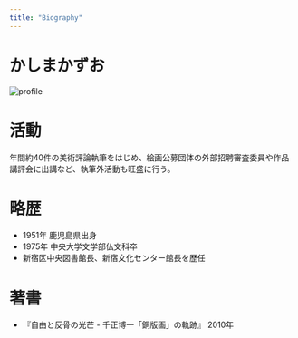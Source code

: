 ```yaml
---
title: "Biography"
---
```


# かしまかずお

![profile](/assets/blog/profile/icon.jpg)

# 活動

年間約40件の美術評論執筆をはじめ、絵画公募団体の外部招聘審査委員や作品講評会に出講など、執筆外活動も旺盛に行う。

# 略歴

- 1951年 鹿児島県出身
- 1975年 中央大学文学部仏文科卒
- 新宿区中央図書館長、新宿文化センター館長を歴任

# 著書

- 『自由と反骨の光芒 - 千正博一「銅版画」の軌跡』 2010年